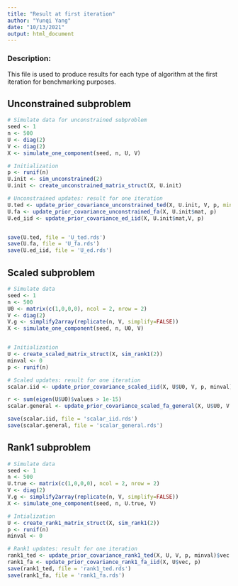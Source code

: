 ```yaml
---
title: "Result at first iteration"
author: "Yunqi Yang"
date: "10/13/2021"
output: html_document
---
```


### Description:

This file is used to produce results for each type of algorithm at the first iteration for benchmarking purposes.

## Unconstrained subproblem
```r

# Simulate data for unconstrained subproblem
seed <- 1
n <- 500
U <- diag(2)
V <- diag(2)
X <- simulate_one_component(seed, n, U, V)

# Initialization
p <- runif(n)
U.init <- sim_unconstrained(2)
U.init <- create_unconstrained_matrix_struct(X, U.init)

```


```r

# Unconstrained updates: result for one iteration 
U.ted <- update_prior_covariance_unconstrained_ted(X, U.init, V, p, minval = 0)$mat
U.fa <- update_prior_covariance_unconstrained_fa(X, U.init$mat, p)
U.ed_iid <- update_prior_covariance_ed_iid(X, U.init$mat,V, p)


save(U.ted, file = 'U_ted.rds')
save(U.fa, file = 'U_fa.rds')
save(U.ed_iid, file = 'U_ed.rds')

```


## Scaled subproblem
```r
# Simulate data
seed <- 1
n <- 500
U0 <- matrix(c(1,0,0,0), ncol = 2, nrow = 2)
V <- diag(2)
V.g <- simplify2array(replicate(n, V, simplify=FALSE))
X <- simulate_one_component(seed, n, U0, V)


# Initialization
U <- create_scaled_matrix_struct(X, sim_rank1(2))
minval <- 0
p <- runif(n)
```


```r

# Scaled updates: result for one iteration 
scalar.iid <- update_prior_covariance_scaled_iid(X, U$U0, V, p, minval)

r <- sum(eigen(U$U0)$values > 1e-15)
scalar.general <- update_prior_covariance_scaled_fa_general(X, U$U0, V.g, p, U$s, r)

save(scalar.iid, file = 'scalar_iid.rds')
save(scalar.general, file = 'scalar_general.rds')
```



## Rank1 subproblem
```r
# Simulate data
seed <- 1
n <- 500
U.true <- matrix(c(1,0,0,0), ncol = 2, nrow = 2)
V <- diag(2)
V.g <- simplify2array(replicate(n, V, simplify=FALSE))
X <- simulate_one_component(seed, n, U.true, V)

```



```r

# Intialization 
U <- create_rank1_matrix_struct(X, sim_rank1(2))
p <- runif(n)
minval <- 0

# Rank1 updates: result for one iteration 
rank1_ted <- update_prior_covariance_rank1_ted(X, U, V, p, minval)$vec
rank1_fa <- update_prior_covariance_rank1_fa_iid(X, U$vec, p)
save(rank1_ted, file = 'rank1_ted.rds')
save(rank1_fa, file = 'rank1_fa.rds')

```





